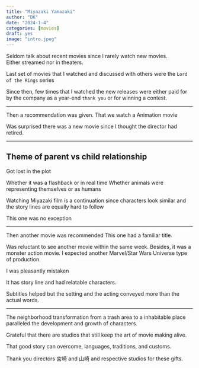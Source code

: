 ```yaml
---
title: "Miyazaki Yamazaki"
author: "DK"
date: "2024-1-4"
categories: [movies]
draft: yes
image: "intro.jpeg"
---
```


Seldom talk about recent movies since I rarely watch new movies.  
Either streamed nor in theaters.

Last set of movies that I watched and discussed with others were the `Lord of the Rings` series

Since then, few times that I watched the new releases were either paid for by the company as a year-end `thank you` or for winning a contest.

---

Then a recommendation was given.
That we watch a Animation movie

Was surprised there was a new movie since I thought the director had retired.

--- 

## Theme of parent vs child relationship

Got lost in the plot

Whether it was a flashback or in real time
Whether animals were representing themselves or as humans

Watching Miyazaki film is a continuation since characters look similar and the story lines are equally hard to follow

This one was no exception

---

Then another movie was recommended
This one had a familiar title.

Was reluctant to see another movie within the same week.
Besides, it was a monster action movie.
I expected another Marvel/Star Wars Universe type of production.

I was pleasantly mistaken

It has story line and had relatable characters.

Subtitles helped but the setting and the acting conveyed more than the actual words.

---

The neighborhood transformation from a trash area to a inhabitable place paralleled the development and growth of characters.

Grateful that there are studios that still keep the art of movie making alive.

That good story can overcome, languages, traditions, and customs.



Thank you directors 宮崎 and 山崎 and respective studios for these gifts.
